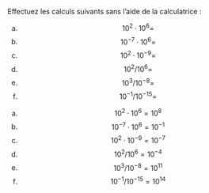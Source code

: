 ::: {.Exercise data-latex=""}

Effectuez les calculs suivants sans l'aide de la calculatrice :

:::::: {.multicols data-latex="{2}"}

a. $$10^2 \cdot 10^6 = $$
b. $$10^{-7} \cdot 10^6 = $$
c. $$10^2 \cdot 10^{-9} = $$
d. $$10^2 / 10^6 = $$
e. $$10^3 / 10^{-8} = $$
f. $$10^{-1} / 10^{-15} = $$

::::::

:::

::: {.Answer data-latex=""}

:::::: {.multicols data-latex="{2}"}

a. $$10^2 \cdot 10^6 = 10^8 $$
b. $$10^{-7} \cdot 10^6 = 10^{-1} $$
c. $$10^2 \cdot 10^{-9} = 10^{-7} $$
d. $$10^2 / 10^6 = 10^{-4} $$
e. $$10^3 / 10^{-8} = 10^{11} $$
f. $$10^{-1} / 10^{-15} = 10^{14} $$

::::::

:::
